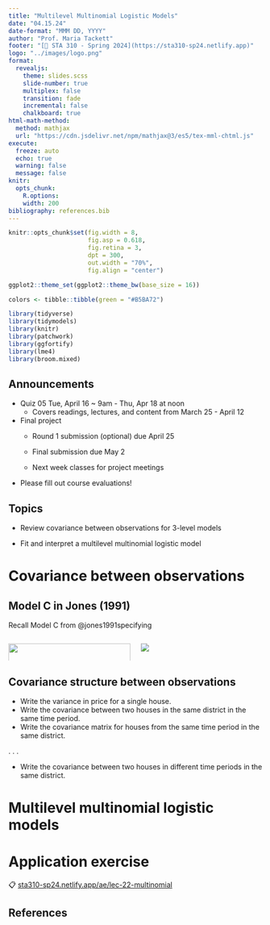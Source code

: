 ```yaml
---
title: "Multilevel Multinomial Logistic Models"
date: "04.15.24"
date-format: "MMM DD, YYYY"
author: "Prof. Maria Tackett"
footer: "[🔗 STA 310 - Spring 2024](https://sta310-sp24.netlify.app)"
logo: "../images/logo.png"
format: 
  revealjs:
    theme: slides.scss
    slide-number: true
    multiplex: false
    transition: fade
    incremental: false 
    chalkboard: true
html-math-method:
  method: mathjax
  url: "https://cdn.jsdelivr.net/npm/mathjax@3/es5/tex-mml-chtml.js"
execute:
  freeze: auto
  echo: true
  warning: false
  message: false
knitr:
  opts_chunk: 
    R.options:      
    width: 200
bibliography: references.bib
---
```


```r
knitr::opts_chunk$set(fig.width = 8,
                      fig.asp = 0.618, 
                      fig.retina = 3, 
                      dpt = 300, 
                      out.width = "70%",
                      fig.align = "center")

ggplot2::theme_set(ggplot2::theme_bw(base_size = 16))

colors <- tibble::tibble(green = "#B5BA72")
```

```r
library(tidyverse)
library(tidymodels)
library(knitr)
library(patchwork)
library(ggfortify)
library(lme4)
library(broom.mixed)
```

## Announcements

-   Quiz 05 Tue, April 16 \~ 9am - Thu, Apr 18 at noon
    -   Covers readings, lectures, and content from March 25 - April 12
-   Final project
    -   Round 1 submission (optional) due April 25

    -   Final submission due May 2

    -   Next week classes for project meetings
-   Please fill out course evaluations!

## Topics

-   Review covariance between observations for 3-level models

-   Fit and interpret a multilevel multinomial logistic model

# Covariance between observations

## Model C in Jones (1991)

Recall Model C from @jones1991specifying

::: columns
::: {.column width="50%"}
![](images/18/fixed-effects-modelc.png){fig-align="center" width="100%"}
:::

::: {.column width="50%"}
![](images/18/random-effects-modelc.png){fig-align="center"}
:::
:::

## Covariance structure between observations

::: question
-   Write the variance in price for a single house.
-   Write the covariance between two houses in the same district in the same time period.
-   Write the covariance matrix for houses from the same time period in the same district.
:::

. . .

::: question
-   Write the covariance between two houses in different time periods in the same district.
:::

# Multilevel multinomial logistic models

# Application exercise

::: appex
📋 [sta310-sp24.netlify.app/ae/lec-22-multinomial](https://sta310-sp24.netlify.app/ae/lec-22-multinomial.html)
:::

## References
